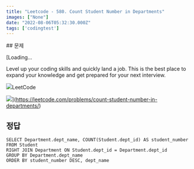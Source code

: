 ```yaml
---
title: "Leetcode - 580. Count Student Number in Departments"
images: ["None"]
date: "2022-08-06T05:32:30.000Z"
tags: ['codingtest']
---
```


<TOCInline toc={props.toc} asDisclosure />
## 문제

[Loading...

Level up your coding skills and quickly land a job. This is the best place to expand your knowledge and get prepared for your next interview.

![](https://leetcode.com/favicon-192x192.png)LeetCode

![](https://leetcode.com/static/images/LeetCode_Sharing.png)](https://leetcode.com/problems/count-student-number-in-departments/)

## 정답

```
SELECT Department.dept_name, COUNT(Student.dept_id) AS student_number
FROM Student
RIGHT JOIN Department ON Student.dept_id = Department.dept_id
GROUP BY Department.dept_name
ORDER BY student_number DESC, dept_name

```
